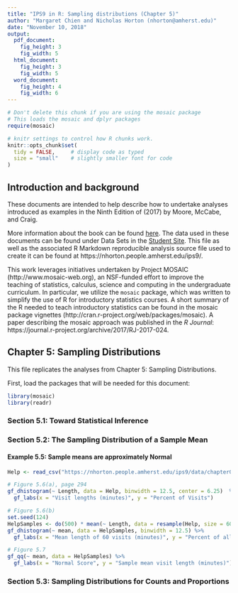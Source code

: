 ```yaml
---
title: "IPS9 in R: Sampling distributions (Chapter 5)"
author: "Margaret Chien and Nicholas Horton (nhorton@amherst.edu)"
date: "November 10, 2018"
output: 
  pdf_document:
    fig_height: 3
    fig_width: 5
  html_document:
    fig_height: 3
    fig_width: 5
  word_document:
    fig_height: 4
    fig_width: 6
---
```



```r
# Don't delete this chunk if you are using the mosaic package
# This loads the mosaic and dplyr packages
require(mosaic)
```

```r
# knitr settings to control how R chunks work.
knitr::opts_chunk$set(
  tidy = FALSE,     # display code as typed
  size = "small"    # slightly smaller font for code
)
```

## Introduction and background 

These documents are intended to help describe how to undertake analyses introduced 
as examples in the Ninth Edition of \emph{Introduction to the Practice of Statistics} (2017) by Moore, McCabe, and Craig.

More information about the book can be found [here](https://macmillanlearning.com/Catalog/product/introductiontothepracticeofstatistics-ninthedition-moore).
The data used in these documents can be found under Data Sets in the [Student Site](https://www.macmillanlearning.com/catalog/studentresources/ips9e?_ga=2.29224888.526668012.1531487989-1209447309.1529940008#). This
file as well as the associated R Markdown reproducible analysis source file used to create it can be found at https://nhorton.people.amherst.edu/ips9/.

This work leverages initiatives undertaken by Project MOSAIC (http://www.mosaic-web.org), an NSF-funded effort to improve the teaching of statistics, calculus, science and computing in the undergraduate curriculum. In particular, we utilize the `mosaic` package, which was written to simplify the use of R for introductory statistics courses. A short summary of the R needed to teach introductory statistics can be found in the mosaic package vignettes (http://cran.r-project.org/web/packages/mosaic).  A paper describing the mosaic approach was published in the *R Journal*: https://journal.r-project.org/archive/2017/RJ-2017-024.
  
## Chapter 5: Sampling Distributions

This file replicates the analyses from Chapter 5: Sampling Distributions.

First, load the packages that will be needed for this document: 

```r
library(mosaic)
library(readr)
```

### Section 5.1: Toward Statistical Inference 

### Section 5.2: The Sampling Distribution of a Sample Mean

#### Example 5.5: Sample means are approximately Normal

```r
Help <- read_csv("https://nhorton.people.amherst.edu/ips9/data/chapter05/EG05-05HELP60.csv")

# Figure 5.6(a), page 294
gf_dhistogram(~ Length, data = Help, binwidth = 12.5, center = 6.25)  %>%
  gf_labs(x = "Visit lengths (minutes)", y = "Percent of Visits")

# Figure 5.6(b)
set.seed(124)
HelpSamples <- do(500) * mean(~ Length, data = resample(Help, size = 60))
gf_dhistogram(~ mean, data = HelpSamples, binwidth = 12.5) %>%
  gf_labs(x = "Mean length of 60 visits (minutes)", y = "Percent of all means")

# Figure 5.7
gf_qq(~ mean, data = HelpSamples) %>%
  gf_labs(x = "Normal Score", y = "Sample mean visit length (minutes)")
```

### Section 5.3: Sampling Distributions for Counts and Proportions
